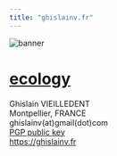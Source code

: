 ```yaml
---
title: "ghislainv.fr"
---
```


<img class="banner" src="images/Canigou_banner.jpg" alt="banner">

# [ecology](https://ecology.ghislainv.fr) 

Ghislain VIEILLEDENT<br>
Montpellier, FRANCE<br>
ghislainv(at)gmail(dot)com<br>
[PGP public key](https://ghislainv.fr/public.asc)<br>
<https://ghislainv.fr><br>